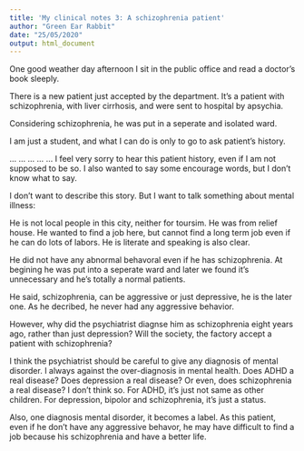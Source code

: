 ```yaml
---
title: 'My clinical notes 3: A schizophrenia patient'
author: "Green Ear Rabbit"
date: "25/05/2020"
output: html_document
---
```


One good weather day afternoon I sit in the public office and read a doctor's book sleeply. 

There is a new patient just accepted by the department. It's a patient with schizophrenia, with liver cirrhosis, and were sent to hospital by apsychia.

Considering schizophrenia, he was put in a seperate and isolated ward.

I am just a student, and what I can do is only to go to ask patient's history. 

...
...
...
...
...
I feel very sorry to hear this patient history, even if I am not supposed to be so. I also wanted to say some encourage words, but I don't know what to say.

I don't want to describe this story. But I want to talk something about mental illness:

He is not local people in this city, neither for toursim. He was from relief house. He wanted to find a job here, but cannot find a long term job even if he can do lots of labors. He is literate and speaking is also clear.  

He did not have any abnormal behavoral even if he has schizophrenia. At begining he was put into a seperate ward and later we found it's unnecessary and he's totally a normal patients.

He said, schizophrenia, can be aggressive or just depressive, he is the later one. As he decribed, he never had any aggressive behavior.

However, why did the psychiatrist diagnse him as schizophrenia eight years ago, rather than just depression? Will the society, the factory accept a patient with schizophrenia?

I think the psychiatrist should be careful to give any diagnosis of mental disorder. I always against the over-diagnosis in mental health. Does ADHD a real disease? Does depression a real disease? Or even, does schizophrenia a real disease? I don't think so. For ADHD, it's just not same as other children. For depression, bipolor and schizophrenia, it's just a status. 

Also, one diagnosis mental disorder, it becomes a label. As this patient, even if he don't have any aggressive behavor, he may have difficult to find a job because his schizophrenia and have a better life.


